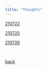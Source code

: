 ```yaml
---
title: "Thoughts"
---
```




[210722](./210722.html)

[210725](./210725.html)

[210726](./210726.html)


&nbsp;&nbsp;

[back](../misc.html)